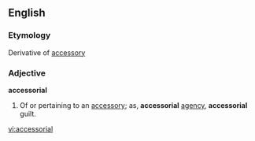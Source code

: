 ==English==

===Etymology===
Derivative of [[accessory]]

===Adjective===
'''accessorial'''

# Of or pertaining to an [[accessory]]; as, '''accessorial''' [[agency]], '''accessorial''' guilt.

[[vi:accessorial]]